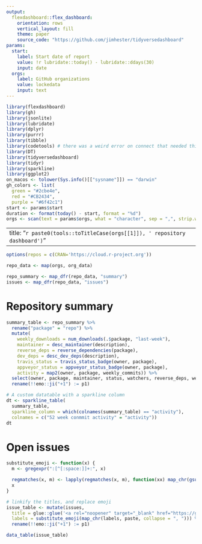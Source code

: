 ```yaml
---
output:
  flexdashboard::flex_dashboard:
    orientation: rows
    vertical_layout: fill
    theme: paper
    source_code: "https://github.com/jimhester/tidyversedashboard"
params:
  start: 
    label: Start date of report
    value: !r lubridate::today() - lubridate::ddays(30)
    input: date
  orgs:
    label: GitHub organizations
    value: lockedata
    input: text
---
```


```r
library(flexdashboard)
library(gh)
library(jsonlite)
library(lubridate)
library(dplyr)
library(purrr)
library(tibble)
library(codetools) # there was a weird error on connect that needed this
library(DT)
library(tidyversedashboard)
library(tidyr)
library(sparkline)
library(ggplot2)
on_macos <- tolower(Sys.info()[["sysname"]]) == "darwin"
gh_colors <- list(
  green = "#2cbe4e",
  red = "#CB2434",
  purple = "#6f42c1")
start <- params$start
duration <- format(today() - start, format = "%d")
orgs <- scan(text = params$orgs, what = "character", sep = ",", strip.white = TRUE, quiet = TRUE)
```

---
title: "`r paste0(tools::toTitleCase(orgs[[1]]), ' repository dashboard')`"
---


```r
options(repos = c(CRAN='https://cloud.r-project.org'))

```

```r
repo_data <- map(orgs, org_data)

repo_summary <- map_dfr(repo_data, "summary")
issues <- map_dfr(repo_data, "issues")
```


Repository summary
=====================================

```r
summary_table <- repo_summary %>%
  rename("package" = "repo") %>%
  mutate(
    weekly_downloads = num_downloads(.$package, "last-week"),
    maintainer = desc_maintainer(description),
    reverse_deps = reverse_dependencies(package),
    dev_deps = desc_dev_deps(description),
    travis_status = travis_status_badge(owner, package),
    appveyor_status = appveyor_status_badge(owner, package),
    activity = map2(owner, package, weekly_commits)) %>%
  select(owner, package, maintainer, status, watchers, reverse_deps, weekly_downloads, open_issues, prs, p1, everything(), -description) %>%
  rename(!!emo::ji("+1") := p1)
```

```r
# A custom datatable with a sparkline column
dt <- sparkline_table(
  summary_table,
  sparkline_column = which(colnames(summary_table) == "activity"),
  colnames = c("52 week conmmit activity" = "activity"))
dt
```

Open issues
=====================================
```r
substitute_emoji <- function(x) {
  m <- gregexpr(":[^[:space:]]+:", x)

  regmatches(x, m) <- lapply(regmatches(x, m), function(xx) map_chr(gsub(":", "", xx), emo::ji))
  x
}

# linkify the titles, and replace emoji
issue_table <- mutate(issues,
  title = glue::glue('<a rel="noopener" target="_blank" href="https://github.com/{owner}/{repo}/issues/{issue}">{title}</a>'),
  labels = substitute_emoji(map_chr(labels, paste, collapse = ", "))) %>%
  rename(!!emo::ji("+1") := p1)

data_table(issue_table)
```

